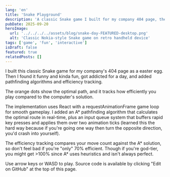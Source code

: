 ```yaml
---
lang: 'en'
title: 'Snake Playground'
description: 'A classic Snake game I built for my company 404 page, then got addicted and added pathfinding algorithms.'
pubDate: 2025-09-20
heroImage:
  url: '../../../../assets/blog/snake-day-FEATURED-desktop.png'
  alt: 'Classic Nokia-style Snake game on retro handheld device'
tags: ['game', 'fun', 'interactive']
isDraft: false
featured: true
relatedPosts: []
---
```



I built this classic Snake game for my company's 404 page as a easter egg. Then I found it funny and kinda fun, got addicted for a day, and added pathfinding algorithms and efficiency tracking.

The orange dots show the optimal path, and it tracks how efficiently you play compared to the computer's solution.

<SnakeGame client:only="react" />

The implementation uses React with a requestAnimationFrame game loop for smooth gameplay. I added an A* pathfinding algorithm that calculates the optimal route in real-time, plus an input queue system that buffers rapid key presses and applies them over two animation ticks (learned this the hard way because if you're going one way then turn the opposite direction, you'd crash into yourself). 

The efficiency tracking compares your move count against the A* solution, so don't feel bad if you're "only" 70% efficient. Though if you're god-tier, you might get >100% since A* uses heuristics and isn't always perfect.

Use arrow keys or WASD to play. Source code is available by clicking "Edit on GitHub" at the top of this page.